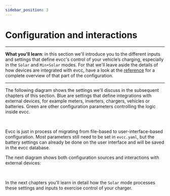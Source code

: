 ```yaml
---
sidebar_position: 3
---
```



# Configuration and interactions

---
**What you'll learn**: in this section we'll introduce you to the different inputs and settings that define evcc's control of your vehicle’s charging, especially in the `Solar` and `Min+Solar` modes. For that we'll leave aside the details of how devices are integrated with evcc, have a look at the [reference](../reference/configuration/) for a complete overview of that part of the configuration.

---

The following diagram shows the settings we'll discuss in the subsequent chapters of this section. Blue are settings that define integrations with external devices, for example meters, inverters, chargers, vehicles or batteries. Green are other configuration parameters controlling the logic inside evcc.

<Drawio content={diagrams} page={0} /><br/>

Evcc is just in process of migrating from file-based to user-interface-based configuration. Most parameters still need to be set in `evcc.yaml`, but the battery settings can already be done on the user interface and will be saved in the evcc database. 

The next diagram shows both configuration sources and interactions with external devices:

<Drawio content={diagrams} page={1} /><br/>

In the next chapters you'll learn in detail how the `Solar` mode processes these settings and inputs to exercise control of your charger.